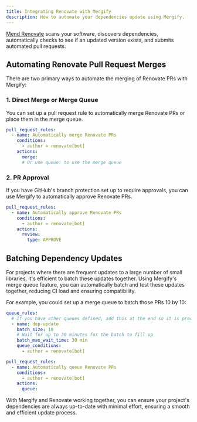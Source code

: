 ```yaml
---
title: Integrating Renovate with Mergify
description: How to automate your dependencies update using Mergify.
---
```



<IntegrationLogo src={renovateLogo} alt="Renovate logo"/>

[Mend Renovate](https://docs.renovatebot.com/) scans your software, discovers
dependencies, automatically checks to see if an updated version exists, and
submits automated pull requests.

## Automating Renovate Pull Request Merges

There are two primary ways to automate the merging of Renovate PRs with
Mergify:

### 1. Direct Merge or Merge Queue

You can set up a pull request rule to automatically merge Renovate PRs or
place them in the merge queue.

```yaml
pull_request_rules:
  - name: Automatically merge Renovate PRs
    conditions:
      - author = renovate[bot]
    actions:
      merge:
      # Or use queue: to use the merge queue
```

### 2. PR Approval

If you have GitHub's branch protection set up to require approvals, you can use
Mergify to automatically approve Renovate PRs.

```yaml
pull_request_rules:
  - name: Automatically approve Renovate PRs
    conditions:
      - author = renovate[bot]
    actions:
      review:
        type: APPROVE
```

## Batching Dependency Updates

For projects where there are frequent updates to a large number of small
libraries, it's efficient to batch these updates together. Using Mergify's
merge queue feature, you can automatically batch and test these updates
together, reducing CI load and ensuring compatibility.

For example, you could set up a merge queue to batch those PRs 10 by 10:

```yaml
queue_rules:
  # If you have other queues defined, add this at the end so it is processed last
  - name: dep-update
    batch_size: 10
    # Wait for up to 30 minutes for the batch to fill up
    batch_max_wait_time: 30 min
    queue_conditions:
      - author = renovate[bot]

pull_request_rules:
  - name: Automatically queue Renovate PRs
    conditions:
      - author = renovate[bot]
    actions:
      queue:
```

With Mergify and Renovate working together, you can ensure your project's
dependencies are always up-to-date with minimal effort, ensuring a smooth and
efficient update process.
